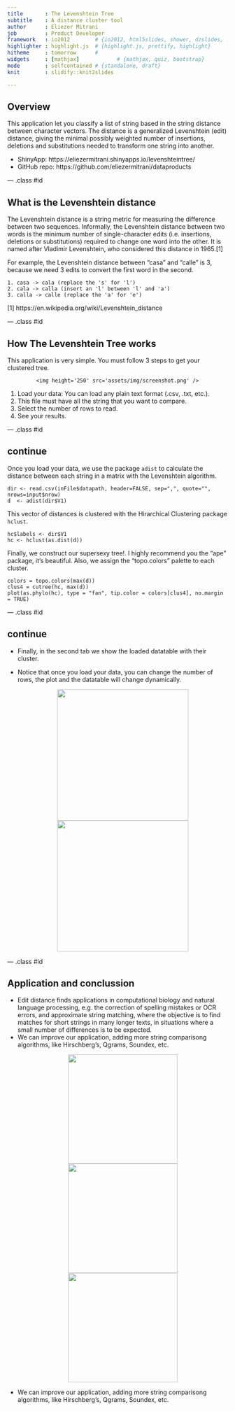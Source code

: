 ```yaml
---
title       : The Levenshtein Tree
subtitle    : A distance cluster tool
author      : Eliezer Mitrani
job         : Product Developer
framework   : io2012        # {io2012, html5slides, shower, dzslides, ...}
highlighter : highlight.js  # {highlight.js, prettify, highlight}
hitheme     : tomorrow      # 
widgets     : [mathjax]            # {mathjax, quiz, bootstrap}
mode        : selfcontained # {standalone, draft}
knit        : slidify::knit2slides

---
```


## Overview

This application let you classify a list of string based in the string distance between character vectors. The distance is a generalized Levenshtein (edit) distance, giving the minimal possibly weighted number of insertions, deletions and substitutions needed to transform one string into another.

- ShinyApp: https://eliezermitrani.shinyapps.io/levenshteintree/
- GitHub repo: https://github.com/eliezermitrani/dataproducts

--- .class #id 

## What is the Levenshtein distance

The Levenshtein distance is a string metric for measuring the difference between two sequences. Informally, the Levenshtein distance between two words is the minimum number of single-character edits (i.e. insertions, deletions or substitutions) required to change one word into the other. It is named after Vladimir Levenshtein, who considered this distance in 1965.[1]

For example, the Levenshtein distance between "casa" and "calle" is 3, because we need 3 edits to convert the first word in the second.

    1. casa -> cala (replace the 's' for 'l')
    2. cala -> calla (insert an 'l' between 'l' and 'a')
    3. calla -> calle (replace the 'a' for 'e')



[1] https://en.wikipedia.org/wiki/Levenshtein_distance

--- .class #id 

## How The Levenshtein Tree works

This application is very simple. You must follow 3 steps to get your clustered tree.

<div style='text-align: center;'>
    <img height='250' src='assets/img/screenshot.png' />
</div>

1. Load your data: You can load any plain text format (.csv, .txt, etc.).
2. This file must have all the string that you want to compare.
3. Select the number of rows to read.
4. See your results.

--- .class #id 

## continue

Once you load your data, we use the package ```adist``` to calculate the distance between each string in a matrix with the Levenshtein algorithm.
```
dir <- read.csv(inFile$datapath, header=FALSE, sep=",", quote="", nrows=input$nrow)
d  <- adist(dir$V1)
```
This vector of distances is clustered with the Hirarchical Clustering package ```hclust```.
```
hc$labels <- dir$V1
hc <- hclust(as.dist(d))
```
Finally, we construct our supersexy tree!. I highly recommend you the "ape" package, it's beautiful. Also, we assign the "topo.colors" palette to each cluster.
```
colors = topo.colors(max(d))
clus4 = cutree(hc, max(d))
plot(as.phylo(hc), type = "fan", tip.color = colors[clus4], no.margin = TRUE)
```

--- .class #id 

## continue

- Finally, in the second tab we show the loaded datatable with their cluster.

- Notice that once you load your data, you can change the number of rows, the plot and the datatable will change dynamically.
<div style='text-align: center;'>
    <img height='300' src='assets/img/tree.png' />
    <img height='300' src='assets/img/table.png' />
</div>

--- .class #id 

## Application and conclussion

- Edit distance finds applications in computational biology and natural language processing, e.g. the correction of spelling mistakes or OCR errors, and approximate string matching, where the objective is to find matches for short strings in many longer texts, in situations where a small number of differences is to be expected.
- We can improve our application, adding more string comparisong algorithms, like Hirschberg's, Qgrams, Soundex, etc.
<div style='text-align: center;'>
    <img height='250' src='assets/img/countries.png' />
    <img height='250' src='assets/img/work.png' />
    <img height='250' src='assets/img/tree.png' />
</div>
- We can improve our application, adding more string comparisong algorithms, like Hirschberg's, Qgrams, Soundex, etc.
